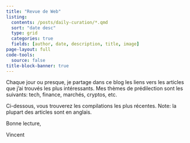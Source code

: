 ```yaml
---
title: "Revue de Web"
listing:
  contents: /posts/daily-curation/*.qmd
  sort: "date desc"
  type: grid
  categories: true
  fields: [author, date, description, title, image]
page-layout: full
code-tools:
  source: false
title-block-banner: true
---
```


Chaque jour ou presque, je partage dans ce blog les liens vers les articles que j'ai trouvés les plus intéressants. Mes thèmes de prédilection sont les suivants: tech, finance, marchés, cryptos, etc.

Ci-dessous, vous trouverez les compilations les plus récentes.  Note: la plupart des articles sont en anglais.

Bonne lecture,

Vincent

::: {#sample-listings}
:::
